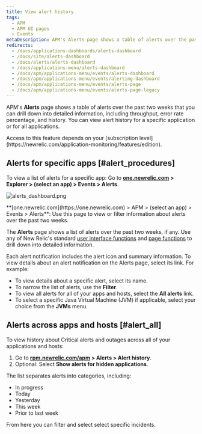 ```yaml
---
title: View alert history
tags:
  - APM
  - APM UI pages
  - Events
metaDescription: APM's Alerts page shows a table of alerts over the past two weeks that you can drill down into for details.
redirects:
  - /docs/applications-dashboards/alerts-dashboard
  - /docs/site/alerts-dashboard
  - /docs/alerts/alerts-dashboard
  - /docs/applications-menu/alerts-dashboard
  - /docs/apm/applications-menu/events/alerts-dashboard
  - /docs/apm/applications-menu/events/alerting-dashboard
  - /docs/apm/applications-menu/events/alerts-page
  - /docs/apm/applications-menu/events/alerts-page-legacy
---
```


APM's **Alerts** page shows a table of alerts over the past two weeks that you can drill down into detailed information, including throughput, error rate percentage, and history. You can view alert history for a specific application or for all applications.

<Callout variant="tip">
  Access to this feature depends on your [subscription
  level](https://newrelic.com/application-monitoring/features/edition).
</Callout>

## Alerts for specific apps [#alert_procedures]

To view a list of alerts for a specific app: Go to **[one.newrelic.com](https://one.newrelic.com) > Explorer > (select an app) > Events > Alerts**.

![alerts_dashboard.png](src/images/alerts_dashboard_0.png 'alerts_dashboard.png')

<figcaption>
  **[one.newrelic.com](https://one.newrelic.com) > APM > (select an app) >
  Events > Alerts**: Use this page to view or filter information about alerts
  over the past two weeks.
</figcaption>

The **Alerts** page shows a list of alerts over the past two weeks, if any. Use any of New Relic's standard [user interface functions](/docs/accounts-partnerships/education/getting-started-new-relic/new-relic-user-interface) and [page functions](/docs/accounts-partnerships/education/getting-started-new-relic/standard-dashboard-features) to drill down into detailed information.

Each alert notification includes the alert icon and summary information. To view details about an alert notification on the Alerts page, select its link. For example:

- To view details about a specific alert, select its name.
- To narrow the list of alerts, use the **Filter**.
- To view all alerts for all of your apps and hosts, select the **All alerts** link.
- To select a specific Java Virtual Machine (JVM) if applicable, select your choice from the **JVMs** menu.

## Alerts across apps and hosts [#alert_all]

To view history about Critical alerts and outages across all of your applications and hosts:

1. Go to **[rpm.newrelic.com/apm](https://rpm.newrelic.com/apm) > Alerts > Alert history**.
2. Optional: Select **Show alerts for hidden applications**.

The list separates alerts into categories, including:

- In progress
- Today
- Yesterday
- This week
- Prior to last week

From here you can filter and select select specific incidents.
